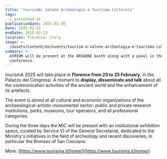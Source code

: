 ```yaml
---
title: 'tourismA: Salone Archeologia e Tourismo Culturale'
tags:
  - presented-at
publicationDate: 2025-01-30
date: 2025-02-21
endDate: 2025-02-23
location: Florence, Italy
image: >-
  /assets/content/en/events/tourism-a-salone-archeologia-e-tourismo-culturale/image.png
summary: >-
  ATRIUM will be present at the ARIADNE booth along with a panel in the main
  conference.
---
```

tourismA 2025 will take place in **Florence from 23 to 25 February**, in the Palazzo dei Congressi. A moment to **display, disseminate and talk** about all the communication activities of the ancient world and the enhancement of its artefacts.

The event is aimed at all cultural and economic organizations of the archaeological-artistic-monumental sector: public and private research institutions, parks, museums, tour operators, and all professional categories.

During the three days the MiC will be present with an institutional exhibition space, curated by Service VI of the General Secretariat, dedicated to the Ministry's initiatives in the field of archeology and recent discoveries, in particular the Bronzes of San Casciano.

More: [https://www.tourisma.it/home/](https://www.tourisma.it/home/)
